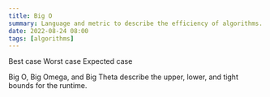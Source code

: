 ```yaml
---
title: Big O
summary: Language and metric to describe the efficiency of algorithms.
date: 2022-08-24 08:00
tags: [algorithms]
---
```


Best case
Worst case
Expected case

Big O, Big Omega, and Big Theta describe the upper, lower, and tight bounds for the runtime.